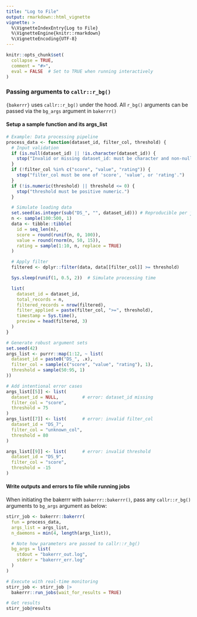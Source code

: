 ```yaml
---
title: "Log to File"
output: rmarkdown::html_vignette
vignette: >
  %\VignetteIndexEntry{Log to File}
  %\VignetteEngine{knitr::rmarkdown}
  %\VignetteEncoding{UTF-8}
---
```


```r
knitr::opts_chunk$set(
  collapse = TRUE,
  comment = "#>",
  eval = FALSE  # Set to TRUE when running interactively
)
```

### Passing arguments to `callr::r_bg()`

`{bakerrr}` uses `callr::r_bg()` under the hood. All `r_bg()` arguments can be passed via the `bg_args` argument in `bakerrr()`

#### Setup a sample function and its args_list

```r
# Example: Data processing pipeline
process_data <- function(dataset_id, filter_col, threshold) {
  # Input validation
  if (is.null(dataset_id) || !is.character(dataset_id)) {
    stop("Invalid or missing dataset_id: must be character and non-null.")
  }
  if (!filter_col %in% c("score", "value", "rating")) {
    stop("filter_col must be one of 'score', 'value', or 'rating'.")
  }
  if (!is.numeric(threshold) || threshold <= 0) {
    stop("threshold must be positive numeric.")
  }

  # Simulate loading data
  set.seed(as.integer(sub("DS_", "", dataset_id))) # Reproducible per job
  n <- sample(100:500, 1)
  data <- tibble::tibble(
    id = seq_len(n),
    score = round(runif(n, 0, 100)),
    value = round(rnorm(n, 50, 15)),
    rating = sample(1:10, n, replace = TRUE)
  )

  # Apply filter
  filtered <- dplyr::filter(data, data[[filter_col]] >= threshold)

  Sys.sleep(runif(1, 0.5, 2))  # Simulate processing time

  list(
    dataset_id = dataset_id,
    total_records = n,
    filtered_records = nrow(filtered),
    filter_applied = paste(filter_col, ">=", threshold),
    timestamp = Sys.time(),
    preview = head(filtered, 3)
  )
}

# Generate robust argument sets
set.seed(42)
args_list <- purrr::map(1:12, ~ list(
  dataset_id = paste0("DS_", .x),
  filter_col = sample(c("score", "value", "rating"), 1),
  threshold = sample(50:95, 1)
))

# Add intentional error cases
args_list[[5]] <- list(
  dataset_id = NULL,         # error: dataset_id missing
  filter_col = "score",
  threshold = 75
)
args_list[[7]] <- list(      # error: invalid filter_col
  dataset_id = "DS_7",
  filter_col = "unknown_col",
  threshold = 80
)

args_list[[9]] <- list(      # error: invalid threshold
  dataset_id = "DS_9",
  filter_col = "score",
  threshold = -15
)

```

#### Write outputs and errors to file while running jobs

When initiating the bakerrr with `bakerrr::bakerrr()`, pass any `callr::r_bg()` arguments to `bg_args` argument as below:

```r
stirr_job <- bakerrr::bakerrr(
  fun = process_data,
  args_list = args_list,
  n_daemons = min(4, length(args_list)),

  # Note how parameters are passed to callr::r_bg()
  bg_args = list(
    stdout = "bakerrr_out.log",
    stderr = "bakerrr_err.log"
  )
)

# Execute with real-time monitoring
stirr_job <- stirr_job |>
  bakerrr::run_jobs(wait_for_results = TRUE)

# Get results
stirr_job@results
```
